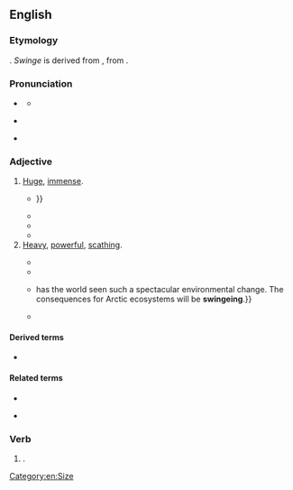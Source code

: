 ==English==
{{was wotd|2017|November|18}}

===Etymology===
{{suffix|en|swinge|ing}}. ''Swinge'' is derived from {{inh|en|enm|swengen||to strike}}, from {{inh|en|ang|swengan||to dash, strike; to cause to swing}}.

===Pronunciation===
* {{a|RP}} {{IPA|en|/ˈswɪn(d)ʒɪŋ/}}
** {{audio|en|LL-Q1860 (eng)-Vealhurl-swingeing.wav|Audio (RP)}}
* {{a|GA}} {{IPA|en|/ˈswɪndʒɪŋ/}}
* {{hyphenation|en|swinge|ing}}

===Adjective===
{{en-adj}}

# {{lb|en|chiefly|Britain}} [[huge|Huge]], [[immense]].
#: {{syn|en|whopping|Thesaurus:gigantic}}
#* {{quote-book|en|author=W[illiam] M[offat]|title=Hesperi-neso-graphia: Or, A Description of the Western Isle. In Eight Canto’s|edition=4th|location=London|publisher=Printed and sold by J. Baker, at the Black-Boy in [[w:Paternoster Row|Pater-Noster-Row]]|year=1716|section=canto II|page=7|pageurl=https://books.google.com/books?id=cxNgAAAAcAAJ&pg=PA7|oclc=54152542|passage=And when Occaſion did require, / In midſt of Houſe a mighty Fire, / Of black dry'd Earth and '''ſwingeing''' Blocks / Was made, enough to roaſt an Ox; {{...}}}}
#* {{quote-book|en|author=William Harrison Ainsworth|authorlink=William Harrison Ainsworth|chapter=Abel’s Interview with the Miser—Unexpected Appearance of Randulph and Cordwell Firebras—Result of the Meeting|title=The Miser’s Daughter: A Tale|location=London; New York, N.Y.|publisher=[[w:Routledge|G[eorge] Routledge & Co.]], [[w:Farringdon Road|Farringdon Street]]; New York, 18, Beekman Street|year=1855|page=123|pageurl=https://books.google.com/books?id=_b4BAAAAQAAJ&pg=PA123|oclc=643588782|passage="Let him pursue his own course," said Diggs, taking up a pen, and making some hasty memoranda on a sheet of paper. "We shall have '''swingeing''' damages—'''swingeing''' damages."}}
#* {{quote-journal|en|year=1962|month=December|title=Beyond the Channel: European timetables: The winter train services|journal=Modern Railways|page=413|text=A shock for passengers by the Dover-Dunkerque "Night Ferry" is the '''swingeing''' increases in berth rates for those who are not travelling in the sleeping cars.}}
#* {{quote-journal|en|title=The Observer view on triggering article 50: As Britain hurtles towards the precipice, truth and democracy are in short supply|url=https://www.theguardian.com/commentisfree/2017/mar/26/observer-editorial-triggering-of-article-50-jeopardises-60-years-of-unparalleled-peace|archiveurl=https://web.archive.org/web/20170517091650/https://www.theguardian.com/commentisfree/2017/mar/26/observer-editorial-triggering-of-article-50-jeopardises-60-years-of-unparalleled-peace|archivedate=17 May 2017|newspaper={{w|The Observer}}|location=London|date=27 March 2017|passage=Every day produces more evidence that this hard Tory Brexit is a disaster in the making. Carmakers and other export manufacturers, fearing '''swingeing''' tariffs, are demanding special protections and exemptions or else they leave.}}
# [[heavy|Heavy]], [[powerful]], [[scathing]].
#: {{ux|en|a '''swingeing''' verbal attack}}
#* {{quote-book|en|author=Samuel W[hite] Baker|authorlink=Samuel Baker|chapter=IV|title=Cast Up by the Sea|location=London|publisher=[[w:Macmillan Publishers|Macmillan and Co.]]|year=1869|pages=80–81|pageurl=https://books.google.com/books?id=cNoBAAAAQAAJ&pg=PA81|oclc=557933199|passage=Steven's cold blood was now heated, and springing from the ground, he rushed forward utterly regardless of science, and with his head down, protected by his bended arm, he closed with a '''swingeing''' right-handed hit that unfortunately caught Ned upon the ear, and sent him reeling, and for the instant half stunned, upon one side.}}
#* {{quote-book|en|author=John Baglow|chapter=Uncouth Dilemmas|title=Hugh MacDiarmid: The Poetry of Self|location=Kingston, Ont.; Montreal, Que.|publisher={{w|McGill-Queen's University Press}}|year=1987|page=64|pageurl=https://books.google.com/books?id=w1EBBAAAQBAJ&pg=PA64|isbn=978-0-7735-0571-1|passage=With the publication of ''Drunk Man'' &#91;''{{w|A Drunk Man Looks at the Thistle}}'' (1926)&#93; [[w:Hugh MacDiarmid|[Hugh] MacDiarmid]] revealed that he had developed from an accomplished and sometimes brilliant miniaturist into a major poet. The poem represents the high-water mark of his work in Scots and probably of his writing as a whole. Maturity of utterance and sophistication of expression combine in a '''swingeing''', energetic exploration of his situation which he never surpassed.}}
#* {{quote-journal|en|author=James Astill|title=Special Report: The Melting North|url=http://www.economist.com/node/21556798|archiveurl=https://web.archive.org/web/20170120201536/http://www.economist.com/node/21556798|archivedate=20 January 2017|newspaper={{w|The Economist}}|date=16 June 2012|page=4|passage=Perhaps not since the felling of America's vast forests in the 19th century, {{...}} has the world seen such a spectacular environmental change. The consequences for Arctic ecosystems will be '''swingeing'''.}}
#* {{quote-web |en |work={{w|the Guardian}} |publisher={{w|Guardian Media Group}} |date=2022-02-28 |accessdate=2022-02-28 |author=Patrick Wintour |text=Switzerland, a bastion of neutrality through two world wars, has decided to adopt wholesale '''swingeing''' EU sanctions against the Russian central bank, freezing as much as billions of dollars in assets and massively increasing the pressure on the Russian economy. |url=https://www.theguardian.com/world/2022/feb/28/switzerland-adopts-wholesale-eu-sanctions-against-russia}}

====Derived terms====
* {{l|en|swingeingly}}

====Related terms====
* {{l|en|swinge}}
* {{l|en|swinger||one who swinges; anything very large, forcible, or astonishing}} {{qualifier|obsolete|slang}}

===Verb===
{{head|en|verb form}}

# {{lb|en|archaic}} {{present participle of|en|swinge|nocat=1}}.

[[Category:en:Size]]